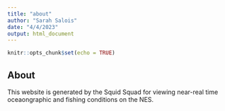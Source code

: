 ```yaml
---
title: "about"
author: "Sarah Salois"
date: "4/4/2023"
output: html_document
---
```


```r
knitr::opts_chunk$set(echo = TRUE)
```

## About

This website is generated by the Squid Squad for viewing near-real time 
oceaongraphic and fishing conditions on the NES.

